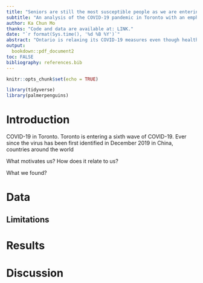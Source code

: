 ```yaml
---
title: "Seniors are still the most susceptible people as we are entering the sixth wave of COVID-19"
subtitle: "An analysis of the COVID-19 pandemic in Toronto with an emphasis on the past six months"
author: Ka Chun Mo
thanks: "Code and data are available at: LINK."
date: "`r format(Sys.time(), '%d %B %Y')`"
abstract: "Ontario is relaxing its COVID-19 measures even though health care experts are predicting an incoming sixth wave of COVID-19. It is crucial for us to continue taking measures to protect ourselves and the people around us and to seek insights to keep ourselves inform. In this paper, we provide an up-to-date analysis of the various aspects of COVID-19 with an emphasis of the past six months. We found that seniors are still the most susceptible population group after two years into the COVID-19 pandemic."
output:
  bookdown::pdf_document2
toc: FALSE
bibliography: references.bib
---
```


```r
knitr::opts_chunk$set(echo = TRUE)

library(tidyverse)
library(palmerpenguins)
```

# Introduction

COVID-19 in Toronto.
Toronto is entering a sixth wave of COVID-19. Ever since the virus has been first identified in December 2019 in China, countries around the world

What motivates us? How does it relate to us?

What we found?

# Data

## Limitations

# Results

# Discussion
